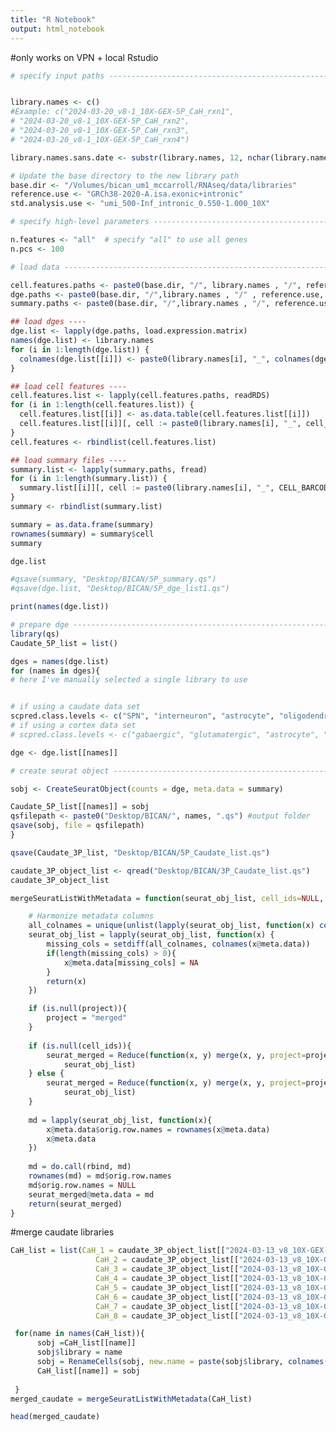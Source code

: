 ```yaml
---
title: "R Notebook"
output: html_notebook
---
```

#only works on VPN + local Rstudio
```r
# specify input paths -------------------------------------------------------------------------


library.names <- c()
#Example: c("2024-03-20_v8-1_10X-GEX-5P_CaH_rxn1", 
# "2024-03-20_v8-1_10X-GEX-5P_CaH_rxn2", 
# "2024-03-20_v8-1_10X-GEX-5P_CaH_rxn3",
# "2024-03-20_v8-1_10X-GEX-5P_CaH_rxn4")

library.names.sans.date <- substr(library.names, 12, nchar(library.names))

# Update the base directory to the new library path
base.dir <- "/Volumes/bican_um1_mccarroll/RNAseq/data/libraries"
reference.use <- "GRCh38-2020-A.isa.exonic+intronic"
std.analysis.use <- "umi_500-Inf_intronic_0.550-1.000_10X"

# specify high-level parameters ---------------------------------------------------------------

n.features <- "all"  # specify "all" to use all genes
n.pcs <- 100

# load data -----------------------------------------------------------------------------------

cell.features.paths <- paste0(base.dir, "/", library.names , "/", reference.use, "/", "cell_selection/", std.analysis.use, "/", library.names.sans.date, ".", std.analysis.use, ".cell_features.RDS")
dge.paths <- paste0(base.dir, "/",library.names , "/" , reference.use, "/", "std_analysis/", std.analysis.use, "/", library.names.sans.date, ".", std.analysis.use, ".donors.digital_expression.txt.gz")
summary.paths <- paste0(base.dir, "/",library.names , "/", reference.use, "/", "std_analysis/", std.analysis.use, "/scPred/summary.txt")

## load dges ----
dge.list <- lapply(dge.paths, load.expression.matrix)
names(dge.list) <- library.names
for (i in 1:length(dge.list)) {
  colnames(dge.list[[i]]) <- paste0(library.names[i], "_", colnames(dge.list[[i]]))
}
```


```r
## load cell features ----
cell.features.list <- lapply(cell.features.paths, readRDS)
for (i in 1:length(cell.features.list)) {
  cell.features.list[[i]] <- as.data.table(cell.features.list[[i]])
  cell.features.list[[i]][, cell := paste0(library.names[i], "_", cell_barcode)]
}
cell.features <- rbindlist(cell.features.list)

## load summary files ----
summary.list <- lapply(summary.paths, fread)
for (i in 1:length(summary.list)) {
  summary.list[[i]][, cell := paste0(library.names[i], "_", CELL_BARCODE)]
}
summary <- rbindlist(summary.list)

summary = as.data.frame(summary)
rownames(summary) = summary$cell
summary
```
```r
dge.list
```


```r
#qsave(summary, "Desktop/BICAN/5P_summary.qs")
#qsave(dge.list, "Desktop/BICAN/5P_dge_list1.qs")

print(names(dge.list))
```

```r
# prepare dge ---------------------------------------------------------------------------------
library(qs)
Caudate_5P_list = list()

dges = names(dge.list)
for (names in dges){
# here I've manually selected a single library to use


# if using a caudate data set
scpred.class.levels <- c("SPN", "interneuron", "astrocyte", "oligodendrocyte", "polydendrocyte", "microglia", "endothelia")
# if using a cortex data set
# scpred.class.levels <- c("gabaergic", "glutamatergic", "astrocyte", "oligodendrocyte", "polydendrocyte", "microglia", "endothelia")

dge <- dge.list[[names]]

# create seurat object ------------------------------------------------------------------------

sobj <- CreateSeuratObject(counts = dge, meta.data = summary)

Caudate_5P_list[[names]] = sobj
qsfilepath <- paste0("Desktop/BICAN/", names, ".qs") #output folder
qsave(sobj, file = qsfilepath) 
}

qsave(Caudate_3P_list, "Desktop/BICAN/5P_Caudate_list.qs")

```


```r
caudate_3P_object_list <- qread("Desktop/BICAN/3P_Caudate_list.qs")
caudate_3P_object_list
```


```r
mergeSeuratListWithMetadata = function(seurat_obj_list, cell_ids=NULL, project=NULL){

    # Harmonize metadata columns
    all_colnames = unique(unlist(lapply(seurat_obj_list, function(x) colnames(x@meta.data))))
    seurat_obj_list = lapply(seurat_obj_list, function(x) {
        missing_cols = setdiff(all_colnames, colnames(x@meta.data))
        if(length(missing_cols) > 0){
            x@meta.data[missing_cols] = NA
        }
        return(x)
    })

    if (is.null(project)){
        project = "merged"
    }
    
    if (is.null(cell_ids)){
        seurat_merged = Reduce(function(x, y) merge(x, y, project=project), 
            seurat_obj_list)
    } else {
        seurat_merged = Reduce(function(x, y) merge(x, y, project=project, add.cell.ids=cell_ids), 
            seurat_obj_list)
    }
    
    md = lapply(seurat_obj_list, function(x){
        x@meta.data$orig.row.names = rownames(x@meta.data)
        x@meta.data
    })
    
    md = do.call(rbind, md)
    rownames(md) = md$orig.row.names
    md$orig.row.names = NULL
    seurat_merged@meta.data = md
    return(seurat_merged)
}
```


#merge caudate libraries 
```r
CaH_list = list(CaH_1 = caudate_3P_object_list[["2024-03-13_v8_10X-GEX-3P_CaH_rxn1"]], 
                   CaH_2 = caudate_3P_object_list[["2024-03-13_v8_10X-GEX-3P_CaH_rxn2"]], 
                   CaH_3 = caudate_3P_object_list[["2024-03-13_v8_10X-GEX-3P_CaH_rxn3"]], 
                   CaH_4 = caudate_3P_object_list[["2024-03-13_v8_10X-GEX-3P_CaH_rxn4"]], 
                   CaH_5 = caudate_3P_object_list[["2024-03-13_v8_10X-GEX-3P_CaH_rxn5"]], 
                   CaH_6 = caudate_3P_object_list[["2024-03-13_v8_10X-GEX-3P_CaH_rxn6"]], 
                   CaH_7 = caudate_3P_object_list[["2024-03-13_v8_10X-GEX-3P_CaH_rxn7"]], 
                   CaH_8 = caudate_3P_object_list[["2024-03-13_v8_10X-GEX-3P_CaH_rxn8"]])

 for(name in names(CaH_list)){
      sobj =CaH_list[[name]]
      sobj$library = name
      sobj = RenameCells(sobj, new.name = paste(sobj$library, colnames(sobj), sep="__"))
      CaH_list[[name]] = sobj
      
 }
merged_caudate = mergeSeuratListWithMetadata(CaH_list)

head(merged_caudate)
```


